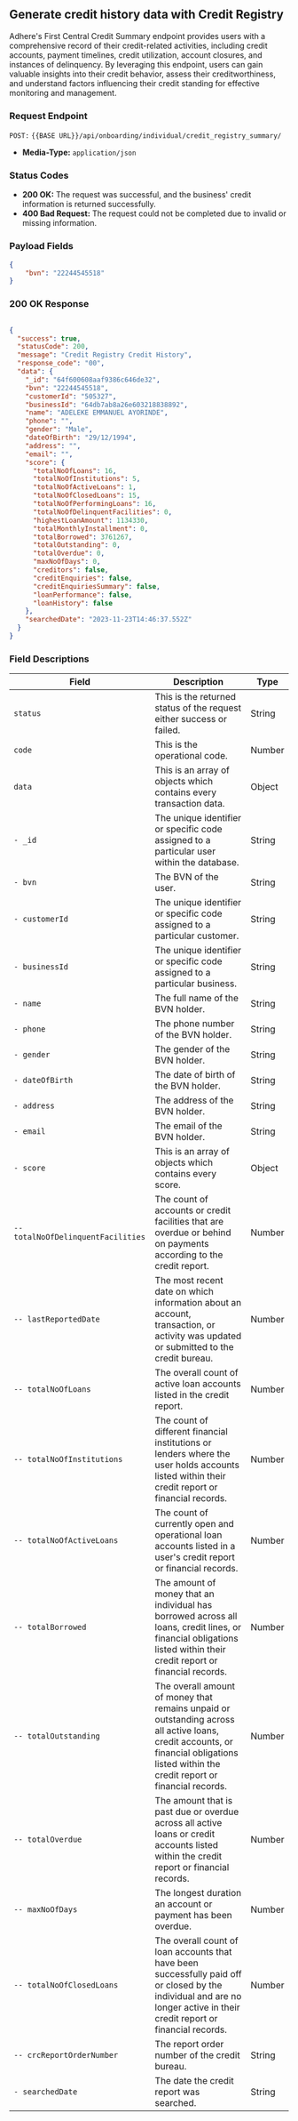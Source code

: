 ## Generate credit history data with Credit Registry

Adhere's First Central Credit Summary endpoint provides users with a comprehensive record of their credit-related activities, including credit accounts, payment timelines, credit utilization, account closures, and instances of delinquency. By leveraging this endpoint, users can gain valuable insights into their credit behavior, assess their creditworthiness, and understand factors influencing their credit standing for effective monitoring and management.

### Request Endpoint

`POST:` `{{BASE URL}}/api/onboarding/individual/credit_registry_summary/`

- **Media-Type:** `application/json`

### Status Codes
- **200 OK:** The request was successful, and the business' credit information is returned successfully.
- **400 Bad Request:** The request could not be completed due to invalid or missing information.


### Payload Fields

```json
{
    "bvn": "22244545518"
}
```

### 200 OK Response

```json

{
  "success": true,
  "statusCode": 200,
  "message": "Credit Registry Credit History",
  "response_code": "00",
  "data": {
    "_id": "64f600608aaf9386c646de32",
    "bvn": "22244545518",
    "customerId": "505327",
    "businessId": "64db7ab8a26e603218838892",
    "name": "ADELEKE EMMANUEL AYORINDE",
    "phone": "",
    "gender": "Male",
    "dateOfBirth": "29/12/1994",
    "address": "",
    "email": "",
    "score": {
      "totalNoOfLoans": 16,
      "totalNoOfInstitutions": 5,
      "totalNoOfActiveLoans": 1,
      "totalNoOfClosedLoans": 15,
      "totalNoOfPerformingLoans": 16,
      "totalNoOfDelinquentFacilities": 0,
      "highestLoanAmount": 1134330,
      "totalMonthlyInstallment": 0,
      "totalBorrowed": 3761267,
      "totalOutstanding": 0,
      "totalOverdue": 0,
      "maxNoOfDays": 0,
      "creditors": false,
      "creditEnquiries": false,
      "creditEnquiriesSummary": false,
      "loanPerformance": false,
      "loanHistory": false
    },
    "searchedDate": "2023-11-23T14:46:37.552Z"
  }
}
```

### Field Descriptions

| Field                            | Description                                                                                                         | Type   |
|----------------------------------|---------------------------------------------------------------------------------------------------------------------|--------|
| `status`                         | This is the returned status of the request either success or failed.                                                | String |
| `code`                           | This is the operational code.                                                                                         | Number |
| `data`                           | This is an array of objects which contains every transaction data.                                                   | Object |
| `- _id`                       | The unique identifier or specific code assigned to a particular user within the database.                           | String |
| `- bvn`                       | The BVN of the user.                                                                                                  | String |
| `- customerId`                | The unique identifier or specific code assigned to a particular customer.                                           | String |
| `- businessId`                | The unique identifier or specific code assigned to a particular business.                                           | String |
| `- name`                      | The full name of the BVN holder.                                                                                     | String |
| `- phone`                     | The phone number of the BVN holder.                                                                                  | String |
| `- gender`                    | The gender of the BVN holder.                                                                                        | String |
| `- dateOfBirth`               | The date of birth of the BVN holder.                                                                                 | String |
| `- address`                   | The address of the BVN holder.                                                                                       | String |
| `- email`                     | The email of the BVN holder.                                                                                        | String |
| `- score`                          | This is an array of objects which contains every score.                                                              | Object |
| `-- totalNoOfDelinquentFacilities` | The count of accounts or credit facilities that are overdue or behind on payments according to the credit report. | Number |
| `-- lastReportedDate`         | The most recent date on which information about an account, transaction, or activity was updated or submitted to the credit bureau. | Number |
| `-- totalNoOfLoans`           | The overall count of active loan accounts listed in the credit report.                                               | Number |
| `-- totalNoOfInstitutions`    | The count of different financial institutions or lenders where the user holds accounts listed within their credit report or financial records. | Number |
| `-- totalNoOfActiveLoans`     | The count of currently open and operational loan accounts listed in a user's credit report or financial records.     | Number |
| `-- totalBorrowed`            | The amount of money that an individual has borrowed across all loans, credit lines, or financial obligations listed within their credit report or financial records. | Number |
| `-- totalOutstanding`         | The overall amount of money that remains unpaid or outstanding across all active loans, credit accounts, or financial obligations listed within the credit report or financial records. | Number |
| `-- totalOverdue`             | The amount that is past due or overdue across all active loans or credit accounts listed within the credit report or financial records. | Number |
| `-- maxNoOfDays`              | The longest duration an account or payment has been overdue.                                                          | Number |
| `-- totalNoOfClosedLoans`     | The overall count of loan accounts that have been successfully paid off or closed by the individual and are no longer active in their credit report or financial records. | Number |
| `-- crcReportOrderNumber`     | The report order number of the credit bureau.                                                                        | String |
| `- searchedDate`                  | The date the credit report was searched.                                                                             | String |
